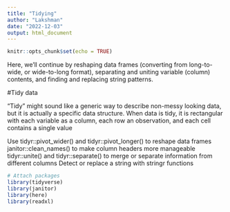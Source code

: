 ```yaml
---
title: "Tidying"
author: "Lakshman"
date: "2022-12-03"
output: html_document
---
```


```r
knitr::opts_chunk$set(echo = TRUE)
```

Here, we’ll continue by reshaping data frames (converting from long-to-wide, or wide-to-long format), separating and uniting variable (column) contents, and finding and replacing string patterns.

#Tidy data

“Tidy” might sound like a generic way to describe non-messy looking data, but it is actually a specific data structure. When data is tidy, it is rectangular with each variable as a column, each row an observation, and each cell contains a single value

Use tidyr::pivot_wider() and tidyr::pivot_longer() to reshape data frames
janitor::clean_names() to make column headers more manageable
tidyr::unite() and tidyr::separate() to merge or separate information from different columns
Detect or replace a string with stringr functions

```r
# Attach packages
library(tidyverse)
library(janitor)
library(here)
library(readxl)
```




















